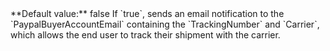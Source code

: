   

  
<ParamField body="NotifyBuyer" type="string" >   
**Default value:** false    
If `true`, sends an email notification to the `PaypalBuyerAccountEmail` containing the `TrackingNumber` and `Carrier`, which allows the end user to track their shipment with the carrier.   

<Expandable title="properties">  

</Expandable> 
</ParamField>